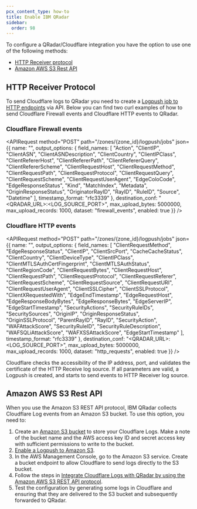 ```yaml
---
pcx_content_type: how-to
title: Enable IBM QRadar
sidebar:
  order: 98
---
```



To configure a QRadar/Cloudflare integration you have the option to use one of the following methods:

- [HTTP Receiver protocol](/logs/logpush/logpush-job/enable-destinations/ibm-qradar/#http-receiver-protocol)
- [Amazon AWS S3 Rest API](/logs/logpush/logpush-job/enable-destinations/ibm-qradar/#amazon-aws-s3-rest-api)

## HTTP Receiver Protocol

To send Cloudflare logs to QRadar you need to create a [Logpush job to HTTP endpoints](/logs/logpush/logpush-job/enable-destinations/http/) via API. Below you can find two curl examples of how to send Cloudflare Firewall events and Cloudflare HTTP events to QRadar.

### Cloudflare Firewall events

<APIRequest
  method="POST"
  path="/zones/{zone_id}/logpush/jobs"
  json={{
    name: "<NAME>",
    output_options: {
      field_names: [
        "Action", "ClientIP", "ClientASN", "ClientASNDescription", "ClientCountry", "ClientIPClass",
        "ClientRefererHost", "ClientRefererPath", "ClientRefererQuery", "ClientRefererScheme",
        "ClientRequestHost", "ClientRequestMethod", "ClientRequestPath", "ClientRequestProtocol",
        "ClientRequestQuery", "ClientRequestScheme", "ClientRequestUserAgent", "EdgeColoCode",
        "EdgeResponseStatus", "Kind", "MatchIndex", "Metadata", "OriginResponseStatus",
        "OriginatorRayID", "RayID", "RuleID", "Source", "Datetime"
      ],
      timestamp_format: "rfc3339"
    },
    destination_conf: "<QRADAR_URL>:<LOG_SOURCE_PORT>",
    max_upload_bytes: 5000000,
    max_upload_records: 1000,
    dataset: "firewall_events",
    enabled: true
  }}
/>


### Cloudflare HTTP events

<APIRequest
  method="POST"
  path="/zones/{zone_id}/logpush/jobs"
  json={{
    name: "<NAME>",
    output_options: {
      field_names: [
        "ClientRequestMethod", "EdgeResponseStatus", "ClientIP", "ClientSrcPort", "CacheCacheStatus",
        "ClientCountry", "ClientDeviceType", "ClientIPClass", "ClientMTLSAuthCertFingerprint", "ClientMTLSAuthStatus",
        "ClientRegionCode", "ClientRequestBytes", "ClientRequestHost", "ClientRequestPath", "ClientRequestProtocol",
        "ClientRequestReferer", "ClientRequestScheme", "ClientRequestSource", "ClientRequestURI", "ClientRequestUserAgent",
        "ClientSSLCipher", "ClientSSLProtocol", "ClientXRequestedWith", "EdgeEndTimestamp", "EdgeRequestHost",
        "EdgeResponseBodyBytes", "EdgeResponseBytes", "EdgeServerIP", "EdgeStartTimestamp", "SecurityActions",
        "SecurityRuleIDs", "SecuritySources", "OriginIP", "OriginResponseStatus", "OriginSSLProtocol", "ParentRayID",
        "RayID", "SecurityAction", "WAFAttackScore", "SecurityRuleID", "SecurityRuleDescription", "WAFSQLiAttackScore",
        "WAFXSSAttackScore", "EdgeStartTimestamp"
      ],
      timestamp_format: "rfc3339"
    },
    destination_conf: "<QRADAR_URL>:<LOG_SOURCE_PORT>",
    max_upload_bytes: 5000000,
    max_upload_records: 1000,
    dataset: "http_requests",
    enabled: true
  }}
/>

Cloudflare checks the accessibility of the IP address, port, and validates the certificate of the HTTP Receive log source. If all parameters are valid, a Logpush is created, and starts to send events to HTTP Receiver log source.

## Amazon AWS S3 Rest API

When you use the Amazon S3 REST API protocol, IBM QRadar collects Cloudflare Log events from an Amazon S3 bucket. To use this option, you need to:

1. Create an [Amazon S3 bucket](https://docs.aws.amazon.com/AmazonS3/latest/userguide/creating-bucket.html) to store your Cloudflare Logs. Make a note of the bucket name and the AWS access key ID and secret access key with sufficient permissions to write to the bucket.
2. [Enable a Logpush to Amazon S3](/logs/logpush/logpush-job/enable-destinations/aws-s3/).
3. In the AWS Management Console, go to the Amazon S3 service. Create a bucket endpoint to allow Cloudflare to send logs directly to the S3 bucket.
4. Follow the steps in [Integrate Cloudflare Logs with QRadar by using the Amazon AWS S3 REST API protocol](https://www.ibm.com/docs/en/dsm?topic=configuration-cloudflare-logs).
5. Test the configuration by generating some logs in Cloudflare and ensuring that they are delivered to the S3 bucket and subsequently forwarded to QRadar.
